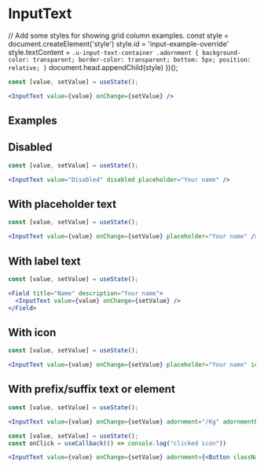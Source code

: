 
# InputText

  // Add some styles for showing grid column examples.
  const style =  document.createElement('style')
  style.id = 'input-example-override'
  style.textContent = `.u-input-text-container .adornment {
    background-color: transparent;
    border-color: transparent;
    bottom: 5px;
    position: relative;
  }`
  document.head.appendChild(style)
})();

<Documenter component={InputText}>

```jsx preview
const [value, setValue] = useState();

<InputText value={value} onChange={setValue} />
```

</Documenter>

## Examples


## Disabled

```jsx preview
const [value, setValue] = useState();

<InputText value="Disabled" disabled placeholder="Your name" />
```

## With placeholder text

```jsx preview
const [value, setValue] = useState();

<InputText value={value} onChange={setValue} placeholder="Your name" />
```

## With label text

```jsx preview
const [value, setValue] = useState();

<Field title="Name" description="Your name">
  <InputText value={value} onChange={setValue} />
</Field>
``` 

## With icon

```jsx preview
const [value, setValue] = useState();

<InputText value={value} onChange={setValue} placeholder="Your name" icon={UserSolid}/>
```

## With prefix/suffix text or element

```jsx preview
const [value, setValue] = useState();

<InputText value={value} onChange={setValue} adornment="/Kg" adornmentPosition='start'/>
```

```jsx preview
const [value, setValue] = useState();
const onClick = useCallback(() => console.log("clicked icon"))

<InputText value={value} onChange={setValue} adornment={<Button className="adornment" onClick={onClick} icon={UserSolid} />}/>
```